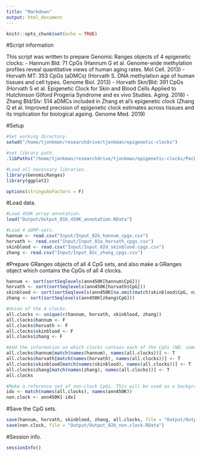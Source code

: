 ```yaml
---
title: "Markdown"
output: html_document
---
```


```r
knitr::opts_chunk$set(echo = TRUE)
```

#Script information

This script was written to prepare Genomic Ranges objects of 4 epigenetic clocks:
- Hannum Bld: 71 CpGs (Hannum G et al. Genome-wide methylation profiles reveal quantitative views of human aging rates. Mol Cell. 2013)
- Horvath MT: 353 CpGs (aDMCs) (Horvath S. DNA methylation age of human tissues and cell types. Genome Biol. 2013)
- Horvath Skn/Bld: 391 CpGs (Horvath S et al. Epigenetic Clock for Skin and Blood Cells Applied to Hutchinson Gilford Progeria Syndrome and ex vivo Studies. Aging. 2018)
- Zhang Bld/Slv: 514 aDMCs included in Zhang et al's epigenetic clock (Zhang Q et al. Improved precision of epigenetic clock estimates across tissues and its implication for biological ageing. Genome Med. 2019)

#Setup
```r
#Set working directory.
setwd("/home/tjonkman/researchdrive/tjonkman/epigenetic-clocks")

#set library path.
.libPaths("/home/tjonkman/researchdrive/tjonkman/epigenetic-clocks/Packages")

#Load all necessary libraries.
library(GenomicRanges)
library(ggplot2)

options(stringsAsFactors = F)
```

#Load data.
```r
#Load 450K array annotation.
load("Output/Output_01b_450K_annotation.RData")

#Load 4 aDMP-sets.
hannum <- read.csv("Input/Input_02b_hannum_cpgs.csv")
horvath <- read.csv("Input/Input_02a_horvath_cpgs.csv")
skinblood <- read.csv("Input/Input_02d_skinblood.cpgs.csv")
zhang <- read.csv("Input/Input_02c_zhang_cpgs.csv")
```

#Prepare GRanges objects of all 4 CpG sets, and also make a GRanges object which contains the CpGs of all 4 clocks.
```r
hannum <- sort(sortSeqlevels(ann450K[hannum$CpG]))
horvath <- sort(sortSeqlevels(ann450K[horvath$CpG]))
skinblood <- sort(sortSeqlevels(ann450K[na.omit(match(skinblood$CpG, names(ann450K)))]))
zhang <- sort(sortSeqlevels(ann450K[zhang$CpG]))

#Union of the 4 clocks.
all.clocks <- unique(c(hannum, horvath, skinblood, zhang))
all.clocks$hannum <- F
all.clocks$horvath <- F
all.clocks$skinblood <- F
all.clocks$zhang <- F

#Add the information on which clocks contain each of the CpGs (NB: some CpGs are present in multiple clocks).
all.clocks$hannum[match(names(hannum), names(all.clocks))] <- T
all.clocks$horvath[match(names(horvath), names(all.clocks))] <- T
all.clocks$skinblood[match(names(skinblood), names(all.clocks))] <- T
all.clocks$zhang[match(names(zhang), names(all.clocks))] <- T
all.clocks

#Make a reference set of non-clock CpGs. This will be used as a background for enrichment testing.
idx <- match(names(all.clocks), names(ann450K))
non.clock <- ann450K[-idx]
```

#Save the CpG sets.
```r
save(hannum, horvath, skinblood, zhang, all.clocks, file = "Output/Output_02a_clocks.RData")
save(non.clock, file = "Output/Output_02b_non.clock.RData")
```

#Session info.
```r
sessionInfo()
```